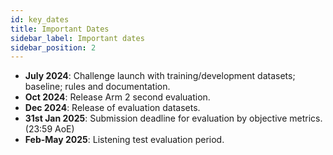 ```yaml
---
id: key_dates
title: Important Dates
sidebar_label: Important dates
sidebar_position: 2
---
```


- **July 2024**: Challenge launch with training/development datasets; baseline; rules and documentation.
- **Oct 2024**: Release Arm 2 second evaluation.
- **Dec 2024**: Release of evaluation datasets.
- **31st Jan 2025**: Submission deadline for evaluation by objective metrics. (23:59 AoE)
- **Feb-May 2025**: Listening test evaluation period.

